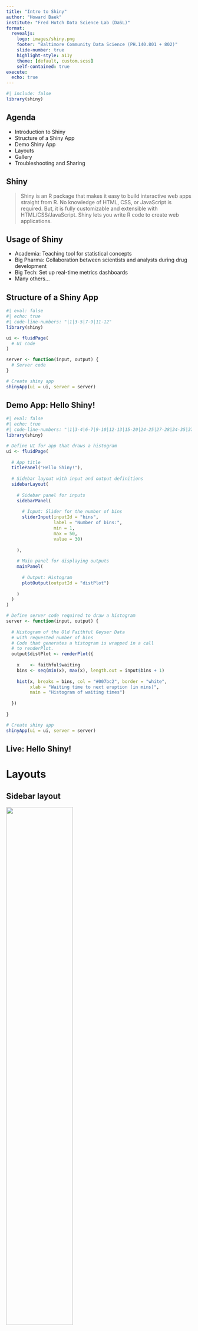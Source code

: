 ```yaml
---
title: "Intro to Shiny"
author: "Howard Baek"
institute: "Fred Hutch Data Science Lab (DaSL)"
format: 
  revealjs:
    logo: images/shiny.png
    footer: "Baltimore Community Data Science (PH.140.801 + 802)"
    slide-number: true
    highlight-style: a11y
    theme: [default, custom.scss]
    self-contained: true
execute:
  echo: true
---
```


```r
#| include: false
library(shiny)
```

## Agenda

- Introduction to Shiny
- Structure of a Shiny App
- Demo Shiny App
- Layouts
- Gallery
- Troubleshooting and Sharing


## Shiny

> Shiny is an R package that makes it easy to build interactive web apps straight from R. No knowledge of HTML, CSS, or JavaScript is required. But, it is fully customizable and extensible with HTML/CSS/JavaScript. Shiny lets you write R code to create web applications.

## Usage of Shiny

- Academia: Teaching tool for statistical concepts
- Big Pharma: Collaboration between scientists and analysts during drug development
- Big Tech: Set up real-time metrics dashboards 
- Many others...


## Structure of a Shiny App

```r
#| eval: false
#| echo: true
#| code-line-numbers: "|1|3-5|7-9|11-12"
library(shiny)

ui <- fluidPage(
  # UI code
)

server <- function(input, output) {
  # Server code
}

# Create shiny app
shinyApp(ui = ui, server = server)
```


## Demo App: Hello Shiny!

```r
#| eval: false
#| echo: true
#| code-line-numbers: "|1|3-4|6-7|9-10|12-13|15-20|24-25|27-28|34-35|37-50|52-53|54-55"
library(shiny)

# Define UI for app that draws a histogram
ui <- fluidPage(
  
  # App title
  titlePanel("Hello Shiny!"),
  
  # Sidebar layout with input and output definitions
  sidebarLayout(
    
    # Sidebar panel for inputs
    sidebarPanel(
      
      # Input: Slider for the number of bins
      sliderInput(inputId = "bins",
                  label = "Number of bins:",
                  min = 1,
                  max = 50,
                  value = 30)
      
    ),
    
    # Main panel for displaying outputs
    mainPanel(
      
      # Output: Histogram
      plotOutput(outputId = "distPlot")
      
    )
  )
)

# Define server code required to draw a histogram
server <- function(input, output) {
  
  # Histogram of the Old Faithful Geyser Data
  # with requested number of bins
  # Code that generates a histogram is wrapped in a call
  # to renderPlot.
  output$distPlot <- renderPlot({
    
    x    <- faithful$waiting
    bins <- seq(min(x), max(x), length.out = input$bins + 1)
    
    hist(x, breaks = bins, col = "#007bc2", border = "white",
         xlab = "Waiting time to next eruption (in mins)",
         main = "Histogram of waiting times")
    
  })
  
}

# Create shiny app
shinyApp(ui = ui, server = server)
```


## Live: Hello Shiny!

# Layouts

## Sidebar layout

![](images/layout-sidebar.png){fig-align="center" width="60%"}

::: aside
From [Mastering Shiny](https://mastering-shiny.org/action-layout.html#page-with-sidebar)
:::

## Multi-row layout

![](images/layout-fluidrow.png){fig-align="center" width="60%"}

::: aside
From [Mastering Shiny](https://mastering-shiny.org/action-layout.html#multi-row)
:::

## Horizontal Tabs with `tabsetPanel()`

![](images/tabset.png){fig-align="center" width="60%"}


::: aside
From [Mastering Shiny](https://mastering-shiny.org/action-layout.html#tabsets)
:::


## Vertical Tabs with `navListPanel()`

![](images/navlistPanel.png){fig-align="center" width="60%"}

::: aside
From [Mastering Shiny](https://mastering-shiny.org/action-layout.html#navlists-and-navbars)
:::


## Dashboards

![](images/crandash.png){fig-align="center" width="40%"}


# Gallery


## Shiny Widgets Gallery

::: {style="text-align: center"}
<https://shiny.posit.co/r/gallery/widgets/widget-gallery/>
:::

<iframe data-src="https://gallery.shinyapps.io/081-widgets-gallery/" width="100%" height="500px" style="border:1px solid;border-radius: 5px;" data-external="1">

</iframe>

## Shiny App Gallery

# Troubleshooting and Sharing your Shiny App Online

## Troubleshooting

Missing parenthesis, commas, and typos

```r
#| eval: false
#| echo: true
library(shiny)

# Define UI for app that draws a histogram
ui <- fluidPage(
  
  # App title
  titlePanel("Hello Shiny!"),
  
  # Sidebar layout with input and output definitions
  sidebarLayout(
    
    # Sidebar panel for inputs
    sidebarPanel(
      
      # Input: Slider for the number of bins
      sliderInput(inputId = "bins",
                  label = "Number of bins:",
                  min = 1,
                  max = 50,
                  value = 30)
      
    ),
    
    # Main panel for displaying outputs
    mainPanel(
      
      # Output: Histogram
      plotOutput(outputId = "distPlot")
      
    )
  )
)

# Define server code required to draw a histogram
server <- function(input, output) {
  
  # Histogram of the Old Faithful Geyser Data
  # with requested number of bins
  # Code that generates a histogram is wrapped in a call
  # to renderPlot.
  output$distPlot <- renderPlot({
    
    x <- faithful$waiting
    bins <- seq(min(x), max(x), length.out = input$bins + 1)
    
    hist(x, breaks = bins, col = "#007bc2", border = "white",
         xlab = "Waiting time to next eruption (in mins)",
         main = "Histogram of waiting times")
    
  })
  
}

# Create shiny app
shinyApp(ui = ui, server = server)
```


## Share your Shiny Applications Online


::: {style="text-align: left"}
[shinyapps.io](https://www.shinyapps.io/)
:::


## Further Resources

- Hadley Wickham's [Mastering Shiny book](https://mastering-shiny.org/index.html)
- Posit's [Get Started Tutorials](https://shiny.posit.co/r/getstarted/shiny-basics/lesson1/index.html)
- Posit's [Shiny Articles](https://shiny.posit.co/r/articles/#start)
- [Article on shinyapps.io](https://shiny.posit.co/r/articles/share/shinyapps/)


## Thank you!


![](images/shiny.png){fig-align="center" width="40%"}


## Reference

- [Getting Started with Shiny for R - posit::conf 2023](https://github.com/posit-conf-2023/shiny-r-intro)


